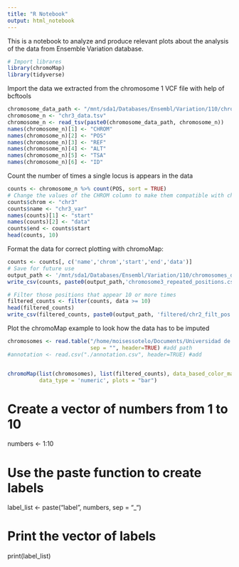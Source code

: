 ```yaml
---
title: "R Notebook"
output: html_notebook
---
```


This is a notebook to analyze and produce relevant plots about the analysis of the data from Ensemble Variation database.

```r
# Import librares
library(chromoMap)
library(tidyverse)
```

Import the data we extracted from the chromosome 1 VCF file with help of bcftools
```r
chromosome_data_path <- "/mnt/sda1/Databases/Ensembl/Variation/110/chromosomes_data/"
chromosome_n <- "chr3_data.tsv"
chromosome_n <- read_tsv(paste0(chromosome_data_path, chromosome_n))
names(chromosome_n)[1] <- "CHROM"
names(chromosome_n)[2] <- "POS"
names(chromosome_n)[3] <- "REF"
names(chromosome_n)[4] <- "ALT"
names(chromosome_n)[5] <- "TSA"
names(chromosome_n)[6] <- "ID"
```

Count the number of times a single locus is appears in the data
```r
counts <- chromosome_n %>% count(POS, sort = TRUE)
# Change the values of the CHROM column to make them compatible with chromoMap
counts$chrom <- "chr3"
counts$name <- "chr3_var"
names(counts)[1] <- "start"
names(counts)[2] <- "data"
counts$end <- counts$start
head(counts, 10)
```

Format the data for correct plotting with chromoMap:
```r
counts <- counts[, c('name','chrom','start','end','data')]
# Save for future use
output_path <- '/mnt/sda1/Databases/Ensembl/Variation/110/chromosomes_data/position_analysis/'
write_csv(counts, paste0(output_path,'chromosome3_repeated_positions.csv'))

# Filter those positions that appear 10 or more times
filtered_counts <- filter(counts, data >= 10)
head(filtered_counts)
write_csv(filtered_counts, paste0(output_path, 'filtered/chr2_filt_pos.csv'))
```


Plot the chromoMap example to look how the data has to be imputed
```r
chromosomes <- read.table("/home/moisessotelo/Documents/Universidad de Guadalajara/MBCI/Projecto/RuledDeepWAS/Scripts Preprocessing/chromosome_coordinates.txt", 
                          sep = "", header=TRUE) #add path
#annotation <- read.csv("./annotation.csv", header=TRUE) #add 


chromoMap(list(chromosomes), list(filtered_counts), data_based_color_map=T,
          data_type = 'numeric', plots = "bar")
```

# Create a vector of numbers from 1 to 10
numbers <- 1:10

# Use the paste function to create labels
label_list <- paste("label", numbers, sep = "_")

# Print the vector of labels
print(label_list)








